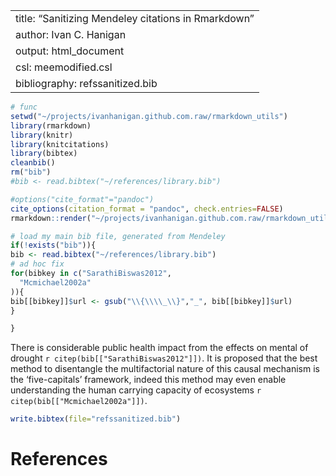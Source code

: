 
---
title: "Sanitizing Mendeley citations in Rmarkdown"
author: Ivan C. Hanigan
output: html_document
csl: meemodified.csl
bibliography: refssanitized.bib
---

```r

# func
setwd("~/projects/ivanhanigan.github.com.raw/rmarkdown_utils")
library(rmarkdown)
library(knitr)
library(knitcitations)
library(bibtex)
cleanbib()
rm("bib")
#bib <- read.bibtex("~/references/library.bib")

#options("cite_format"="pandoc")
cite_options(citation_format = "pandoc", check.entries=FALSE)
rmarkdown::render("~/projects/ivanhanigan.github.com.raw/rmarkdown_utils/CitationsInRmarkdown_sanitize_mendeley.Rmd", "html_document")

```

```r
# load my main bib file, generated from Mendeley
if(!exists("bib")){
bib <- read.bibtex("~/references/library.bib")
# ad hoc fix
for(bibkey in c("SarathiBiswas2012",
  "Mcmichael2002a"  
)){
bib[[bibkey]]$url <- gsub("\\{\\\\_\\}","_", bib[[bibkey]]$url)
}

}
```

There is considerable public health impact from the effects on mental of drought `r citep(bib[["SarathiBiswas2012"]])`.  It is proposed that the best method to disentangle the multifactorial nature of this causal mechanism is the 'five-capitals' framework, indeed this method may even enable understanding the human carrying capacity of ecosystems `r citep(bib[["Mcmichael2002a"]])`. 


```r
write.bibtex(file="refssanitized.bib")
```
# References
